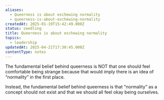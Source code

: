 ```yaml
---
aliases:
  - Queerness is about eschewing normality
  - queerness-is-about-eschewing-normality
createdAt: 2025-01-19T15:42:49.000Z
status: seedling
title: Queerness is about eschewing normality
topics:
  - leadership
updatedAt: 2025-04-21T17:30:45.000Z
contentType: notes
---
```

The fundamental belief behind queerness is NOT that one should feel comfortable being strange because that would imply there is an idea of “normality” in the first place.

Instead, the fundamental belief behind queerness is that “normality” as a concept should not exist and that we should all feel okay being ourselves.
